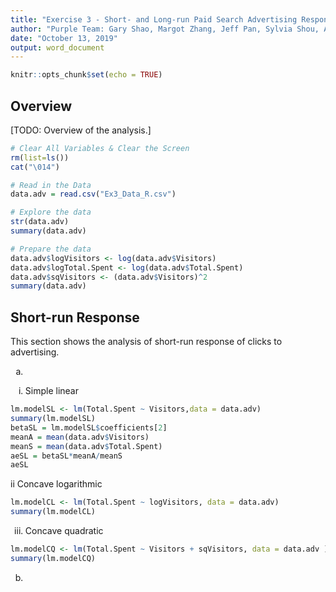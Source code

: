 ```yaml
---
title: "Exercise 3 - Short- and Long-run Paid Search Advertising Response"
author: "Purple Team: Gary Shao, Margot Zhang, Jeff Pan, Sylvia Shou, Aakanksha Baid"
date: "October 13, 2019"
output: word_document
---
```


```r
knitr::opts_chunk$set(echo = TRUE)
```

## Overview

[TODO: Overview of the analysis.]

```r
# Clear All Variables & Clear the Screen
rm(list=ls())
cat("\014")

# Read in the Data
data.adv = read.csv("Ex3_Data_R.csv")

# Explore the data
str(data.adv)
summary(data.adv)

# Prepare the data
data.adv$logVisitors <- log(data.adv$Visitors)
data.adv$logTotal.Spent <- log(data.adv$Total.Spent)
data.adv$sqVisitors <- (data.adv$Visitors)^2
summary(data.adv)
```

## Short-run Response

This section shows the analysis of short-run response of clicks to advertising. 

(a) 
i. Simple linear
```r
lm.modelSL <- lm(Total.Spent ~ Visitors,data = data.adv)
summary(lm.modelSL)
betaSL = lm.modelSL$coefficients[2]
meanA = mean(data.adv$Visitors)
meanS = mean(data.adv$Total.Spent)
aeSL = betaSL*meanA/meanS
aeSL
```

ii Concave logarithmic
```r
lm.modelCL <- lm(Total.Spent ~ logVisitors, data = data.adv)
summary(lm.modelCL)
```

iii. Concave quadratic
```r
lm.modelCQ <- lm(Total.Spent ~ Visitors + sqVisitors, data = data.adv )
summary(lm.modelCQ)
```

(b)
```r

```

